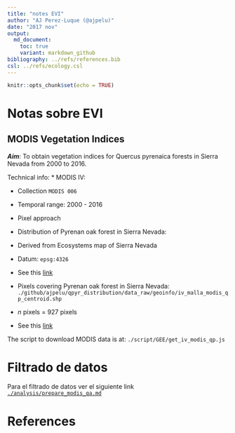 ```yaml
---
title: "notes EVI"
author: "AJ Perez-Luque (@ajpelu)"
date: "2017 nov"
output:  
  md_document:
    toc: true
    variant: markdown_github
bibliography: ../refs/references.bib
csl: ../refs/ecology.csl
---
```


```r
knitr::opts_chunk$set(echo = TRUE)
```

# Notas sobre EVI

## MODIS Vegetation Indices 

***Aim***: To obtain vegetation indices for Quercus pyrenaica forests in Sierra Nevada from 2000 to 2016. 

Technical info: 
* MODIS IV:

 * Collection `MODIS 006`
 * Temporal range: 2000 - 2016 
 * Pixel approach 

* Distribution of Pyrenan oak forest in Sierra Nevada: 

 * Derived from Ecosystems map of Sierra Nevada 
 * Datum: `epsg:4326`
 * See this [link](https://rawgit.com/ajpelu/qpyr_distribution/master/analysis/distribution_map_sn.html)
 
* Pixels covering Pyrenan oak forest in Sierra Nevada: `./github/ajpelu/qpyr_distribution/data_raw/geoinfo/iv_malla_modis_qp_centroid.shp` 
 * *n* pixels = 927 pixels 
 * See this [link](https://rawgit.com/ajpelu/qpyr_distribution/master/analysis/distribution_map_sn.html)

The script to download MODIS data is at: `./script/GEE/get_iv_modis_qp.js` 

# Filtrado de datos

Para el filtrado de datos ver el siguiente link
[`./analysis/prepare_modis_qa.md`](/analysis/prepare_modis_qa.md) 


# References 



